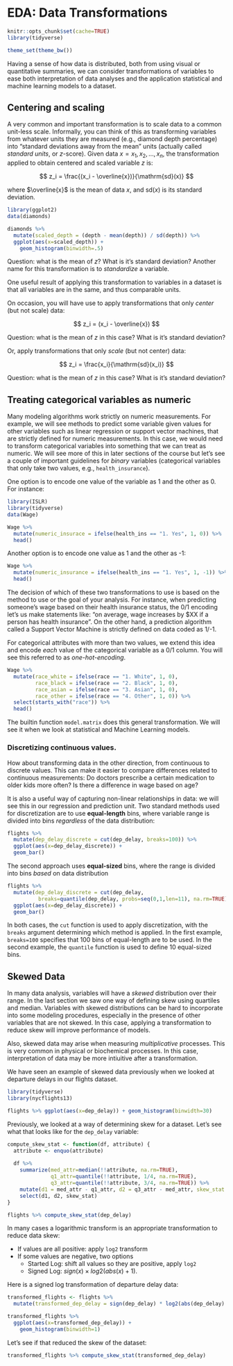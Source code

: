 # EDA: Data Transformations

```r
knitr::opts_chunk$set(cache=TRUE)
library(tidyverse)

theme_set(theme_bw())
```


Having a sense of how data is distributed, both from using visual or quantitative summaries, we can consider transformations of variables to ease both interpretation of data analyses and the application statistical and machine learning models to a dataset.

## Centering and scaling

A very common and important transformation  is to scale data to a common unit-less scale. Informally, you can think of this as transforming variables from whatever units they are measured (e.g., diamond depth percentage) into "standard deviations away from the mean" units (actually called _standard units_, or $z$-score). Given data $x = x_1, x_2, \ldots, x_n$, the transformation applied to obtain centered and scaled variable $z$ is:

$$
z_i = \frac{(x_i - \overline{x})}{\mathrm{sd}(x)}
$$

where $\overline{x}$ is the mean of data $x$, and $\mathrm{sd}(x)$ is its standard deviation.

```r
library(ggplot2)
data(diamonds)

diamonds %>%
  mutate(scaled_depth = (depth - mean(depth)) / sd(depth)) %>%
  ggplot(aes(x=scaled_depth)) +
    geom_histogram(binwidth=.5)
```

Question: what is the mean of $z$? What is it's standard deviation? Another name for this transformation is to _standardize_ a variable.

One useful result of applying this transformation to variables in a dataset is that all variables are in the same, and thus comparable units.

On occasion, you will have use to apply transformations that only _center_ (but not scale) data:

$$
z_i = (x_i - \overline{x})
$$

Question: what is the mean of $z$ in this case? What is it's standard deviation?

Or, apply transformations that only _scale_ (but not center) data:

$$
z_i = \frac{x_i}{\mathrm{sd}(x_i)}
$$

Question: what is the mean of $z$ in this case? What is it's standard deviation?


## Treating categorical variables as numeric

Many modeling algorithms work strictly on numeric measurements. For example, we will see methods to predict some variable given values for other variables such as linear regression or support vector machines, that are strictly defined for numeric measurements. In this case, we would need to transform categorical variables into something that we can treat as numeric. We will see more of this in later sections of the course but let's see a couple of important guidelines for _binary_ variables (categorical variables that only take two values, e.g., `health_insurance`).

One option is to encode one value of the variable as 1 and the other as 0. For instance:

```r
library(ISLR)
library(tidyverse)
data(Wage)

Wage %>%
  mutate(numeric_insurace = ifelse(health_ins == "1. Yes", 1, 0)) %>%
  head()
```

Another option is to encode one value as 1 and the other as -1:

```r
Wage %>%
  mutate(numeric_insurance = ifelse(health_ins == "1. Yes", 1, -1)) %>%
  head()
```

The decision of which of these two transformations to use is based on the method to use or the goal of your analysis. For instance, when predicting someone's wage based on their health insurance status, the 0/1 encoding let's us make statements like: "on average, wage increases by $XX if a person has health insurance". On the other hand, a prediction algorithm called a Support Vector Machine is strictly defined on data coded as 1/-1.

For categorical attributes with more than two values, we extend this idea and encode _each_ value of the categorical variable as a 0/1 column. You will see this referred to as _one-hot-encoding_.

```r
Wage %>%
  mutate(race_white = ifelse(race == "1. White", 1, 0),
         race_black = ifelse(race == "2. Black", 1, 0),
         race_asian = ifelse(race == "3. Asian", 1, 0),
         race_other = ifelse(race == "4. Other", 1, 0)) %>%
  select(starts_with("race")) %>%
  head()
```

The builtin function `model.matrix` does this general transformation. We will see it when we look at statistical and Machine Learning models.

### Discretizing continuous values. 

How about transforming data in the other direction, from continuous to discrete values. This can make it easier to compare differences related to continuous measurements: Do doctors prescribe a certain medication to older kids more often? Is there a difference in wage based on age?

It is also a useful way of capturing non-linear relationships in data: we will see this in our regression and prediction unit. Two standard methods used for discretization are to use **equal-length** bins, where variable range is divided into bins _regardless_ of the data distribution:

```r
flights %>% 
  mutate(dep_delay_discrete = cut(dep_delay, breaks=100)) %>%
  ggplot(aes(x=dep_delay_discrete)) +
  geom_bar()
```

The second approach uses **equal-sized** bins, where the range is divided into bins _based_ on data distribution

```r
flights %>% 
  mutate(dep_delay_discrete = cut(dep_delay, 
          breaks=quantile(dep_delay, probs=seq(0,1,len=11), na.rm=TRUE))) %>%
  ggplot(aes(x=dep_delay_discrete)) +
  geom_bar()
```

In both cases, the `cut` function is used to apply discretization, with the `breaks` argument determining which method is applied. In the first example, `breaks=100` specifies that 100 bins of equal-length are to be used. In the second example, the `quantile` function is used to define 10 equal-sized bins.


## Skewed Data

In many data analysis, variables will have a _skewed_ distribution over their range. In the last section we saw one way of defining skew using quartiles and median. Variables with skewed distributions can be hard to incorporate into some modeling procedures, especially in the presence of other variables that are not skewed. In this case, applying a transformation to reduce skew will improve performance of models.

Also, skewed data may arise when measuring *multiplicative* processes. This is very common in physical or biochemical processes. In this case, interpretation of data may be more intiuitive after a transformation.

We have seen an example of skewed data previously when we looked at departure delays in our flights dataset.

```r
library(tidyverse)
library(nycflights13)
```

```r
flights %>% ggplot(aes(x=dep_delay)) + geom_histogram(binwidth=30)
```

Previously, we looked at a way of determining skew for a dataset. Let's see what that looks like for the `dep_delay` variable:

```r
compute_skew_stat <- function(df, attribute) {
  attribute <- enquo(attribute)
  
  df %>%
    summarize(med_attr=median(!!attribute, na.rm=TRUE), 
              q1_attr=quantile(!!attribute, 1/4, na.rm=TRUE), 
              q3_attr=quantile(!!attribute, 3/4, na.rm=TRUE)) %>%
    mutate(d1 = med_attr - q1_attr, d2 = q3_attr - med_attr, skew_stat = d1 - d2) %>%
    select(d1, d2, skew_stat)
}

flights %>% compute_skew_stat(dep_delay)
```

In many cases a logarithmic transform is an appropriate transformation to reduce data skew:

- If values are all positive: apply `log2` transform
- If some values are negative, two options
  - Started Log: shift all values so they are positive, apply `log2`
  - Signed Log: $sign(x) \times log2(abs(x) + 1)$.
  
  
Here is a signed log transformation of departure delay data:

```r
transformed_flights <- flights %>%
  mutate(transformed_dep_delay = sign(dep_delay) * log2(abs(dep_delay) + 1))

transformed_flights %>%
  ggplot(aes(x=transformed_dep_delay)) +
    geom_histogram(binwidth=1)
```

Let's see if that reduced the skew of the dataset:

```r
transformed_flights %>% compute_skew_stat(transformed_dep_delay)
```


